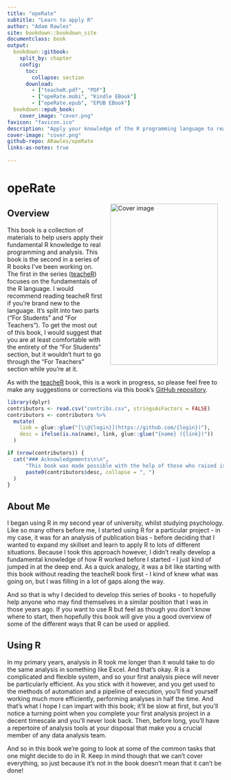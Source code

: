 ```yaml
---
title: "opeRate"
subtitle: "Learn to apply R"
author: "Adam Rawles"
site: bookdown::bookdown_site
documentclass: book
output:
  bookdown::gitbook:
    split_by: chapter
    config:
      toc:
        collapse: section
      download:
        - ["teacheR.pdf", "PDF"]
        - ["opeRate.mobi", "Kindle EBook"]
        - ["opeRate.epub", "EPUB EBook"]
  bookdown::epub_book:
    cover_image: "cover.png"
favicon: "favicon.ico"
description: "Apply your knowledge of the R programming language to real problems and tasks."
cover-image: "cover.png"
github-repo: ARawles/opeRate
links-as-notes: true
    
---
```


# opeRate

<img src="cover.png" width="250" height="375" alt="Cover image" align="right" style="margin: 0 1em 0 1em" />

## Overview

This book is a collection of materials to help users apply their fundamental R knowledge to real programming and analysis. This book is the second in a series of R books I've been working on. The first in the series ([teacheR](https://teacher.arawles.co.uk)) focuses on the fundamentals of the R language. I would recommend reading teacheR first if you're brand new to the language. It's split into two parts ("For Students" and "For Teachers"). To get the most out of this book, I would suggest that you are at least comfortable with the entirety of the "For Students" section, but it wouldn't hurt to go through the "For Teachers" section while you're at it.

As with the [teacheR](teacher.arawles.co.uk) book, this is a work in progress, so please feel free to make any suggestions or corrections via this book's [GitHub repository](www.github.com/arawles/operate/issues).

```r
library(dplyr)
contributors <- read.csv("contribs.csv", stringsAsFactors = FALSE)
contributors <- contributors %>% 
  mutate(
    link = glue::glue("[\\@{login}](https://github.com/{login})"),
    desc = ifelse(is.na(name), link, glue::glue("{name} ({link})"))
  )

if (nrow(contributors)) {
  cat("### Acknowledgements\n\n",
      "This book was made possible with the help of those who raised issues and proposed pull requests. With thanks to:\n\n",
      paste0(contributors$desc, collapse = ", ")
  )
}
```

## About Me

I began using R in my second year of university, whilst studying psychology. Like so many others before me, I started using R for a particular project - in my case, it was for an analysis of publication bias - before deciding that I wanted to expand my skillset and learn to apply R to lots of different situations. Because I took this approach however, I didn't really develop a fundamental knowledge of how R worked before I started - I just kind of jumped in at the deep end. As a quick analogy, it was a bit like starting with this book without reading the teacheR book first - I kind of knew what was going on, but I was filling in a lot of gaps along the way.

And so that is why I decided to develop this series of books - to hopefully help anyone who may find themselves in a similar position that I was in those years ago. If you want to use R but feel as though you don't know where to start, then hopefully this book will give you a good overview of some of the different ways that R can be used or applied.

## Using R

In my primary years, analysis in R took me longer than it would take to do the same analysis in something like Excel. And that's okay. R is a complicated and flexible system, and so your first analysis piece will never be particularly efficient. As you stick with it however, and you get used to the methods of automation and a pipeline of execution, you'll find yourself working much more efficiently, performing analyses in half the time. And that's what I hope I can impart with this book; it'll be slow at first, but you'll notice a turning point when you complete your first analysis project in a decent timescale and you'll never look back. Then, before long, you'll have a repertoire of analysis tools at your disposal that make you a crucial member of any data analysis team.

And so in this book we're going to look at some of the common tasks that one might decide to do in R. Keep in mind though that we can't cover everything, so just because it's not in the book doesn't mean that it can't be done!



